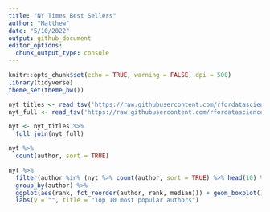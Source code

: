 ```yaml
---
title: "NY Times Best Sellers"
author: "Matthew"
date: "5/10/2022"
output: github_document
editor_options: 
  chunk_output_type: console
---
```


```r
knitr::opts_chunk$set(echo = TRUE, warning = FALSE, dpi = 500)
library(tidyverse)
theme_set(theme_bw())
```


```r
nyt_titles <- read_tsv('https://raw.githubusercontent.com/rfordatascience/tidytuesday/master/data/2022/2022-05-10/nyt_titles.tsv')
nyt_full <- read_tsv('https://raw.githubusercontent.com/rfordatascience/tidytuesday/master/data/2022/2022-05-10/nyt_full.tsv')

nyt <- nyt_titles %>% 
  full_join(nyt_full)
```


```r
nyt %>% 
  count(author, sort = TRUE)

nyt %>% 
  filter(author %in% (nyt %>% count(author, sort = TRUE) %>% head(10) %>% pull(author))) %>% 
  group_by(author) %>% 
  ggplot(aes(rank, fct_reorder(author, rank, median))) + geom_boxplot() + 
  labs(y = "", title = "Top 10 most popular authors")
```

